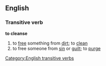 ==English==
===Transitive verb===
'''to cleanse'''
#to [[free]] something from [[dirt]]; to [[clean]]
#to free someone from [[sin]] or [[guilt]]; to [[purge]]
[[Category:English transitive verbs]]